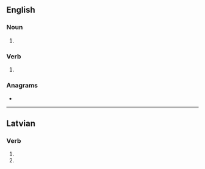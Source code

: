 ==English==

===Noun===
{{head|en|noun plural form}}

# {{plural of|stum|lang=en}}

===Verb===
{{head|en|verb form}}

# {{en-third-person singular of|stum}}

===Anagrams===
* {{anagrams|en|a=msstu|musts|smuts}}

----

==Latvian==

===Verb===
{{head|lv|verb form}}

# {{lv-inflection of|stumt|3rd|s|fut|ind|v}}
# {{lv-inflection of|stumt|3rd|p|fut|ind|v}}